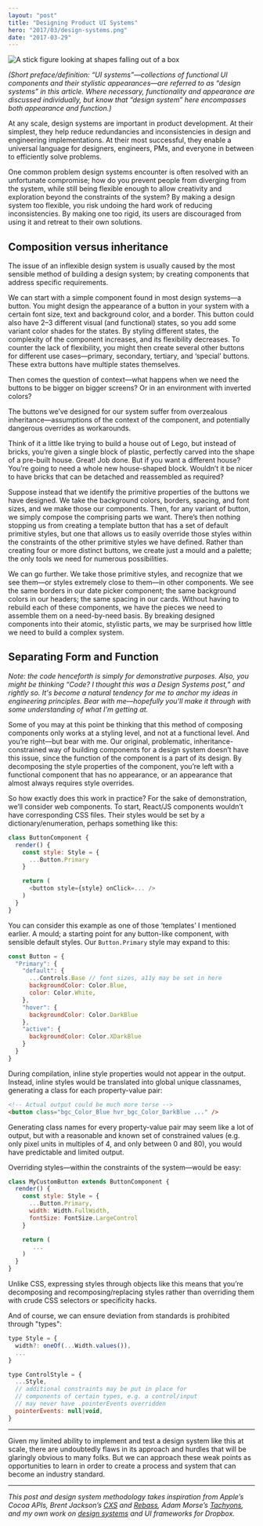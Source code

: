 ```yaml
---
layout: "post"
title: "Designing Product UI Systems"
hero: "2017/03/design-systems.png"
date: "2017-03-29"
---
```


<Image
    alt="A stick figure looking at shapes falling out of a box"
    src="2017/03/design-systems.png"
/>

_(Short preface/definition: “UI systems”—collections of functional UI components
and their stylistic appearances—are referred to as “design systems” in this
article. Where necessary, functionality and appearance are discussed
individually, but know that “design system” here encompasses both appearance and
function.)_

At any scale, design systems are important in product development. At their
simplest, they help reduce redundancies and inconsistencies in design and
engineering implementations. At their most successful, they enable a universal
language for designers, engineers, PMs, and everyone in between to efficiently
solve problems.

One common problem design systems encounter is often resolved with an
unfortunate compromise; how do you prevent people from diverging from the
system, while still being flexible enough to allow creativity and exploration
beyond the constraints of the system? By making a design system too flexible,
you risk undoing the hard work of reducing inconsistencies. By making one too
rigid, its users are discouraged from using it and retreat to their own
solutions.

## Composition versus inheritance

The issue of an inflexible design system is usually caused by the most sensible
method of building a design system; by creating components that address specific
requirements.

We can start with a simple component found in most design systems—a button. You
might design the appearance of a button in your system with a certain font size,
text and background color, and a border. This button could also have 2–3
different visual (and functional) states, so you add some variant color shades
for the states. By styling different states, the complexity of the component
increases, and its flexibility decreases. To counter the lack of flexibility,
you might then create several other buttons for different use cases—primary,
secondary, tertiary, and ‘special’ buttons. These extra buttons have multiple
states themselves.

Then comes the question of context—what happens when we need the buttons to be
bigger on bigger screens? Or in an environment with inverted colors?

The buttons we’ve designed for our system suffer from overzealous
inheritance—assumptions of the context of the component, and potentially
dangerous overrides as workarounds.

Think of it a little like trying to build a house out of Lego, but instead of
bricks, you’re given a single block of plastic, perfectly carved into the shape
of a pre-built house. Great! Job done. But if you want a different house? You’re
going to need a whole new house-shaped block. Wouldn’t it be nicer to have
bricks that can be detached and reassembled as required?

Suppose instead that we identify the primitive properties of the buttons we have
designed. We take the background colors, borders, spacing, and font sizes, and
we make those our components. Then, for any variant of button, we simply compose
the comprising parts we want. There’s then nothing stopping us from creating a
template button that has a set of default primitive styles, but one that allows
us to easily override those styles within the constraints of the other primitive
styles we have defined. Rather than creating four or more distinct buttons, we
create just a mould and a palette; the only tools we need for numerous
possibilities.

We can go further. We take those primitive styles, and recognize that we see
them—or styles extremely close to them—in other components. We see the same
borders in our date picker component; the same background colors in our headers;
the same spacing in our cards. Without having to rebuild each of these
components, we have the pieces we need to assemble them on a need-by-need basis.
By breaking designed components into their atomic, stylistic parts, we may be
surprised how little we need to build a complex system.

## Separating Form and Function

_Note: the code henceforth is simply for demonstrative purposes. Also, you might
be thinking “Code? I thought this was a Design Systems post,” and rightly so.
It's become a natural tendency for me to anchor my ideas in engineering
principles. Bear with me—hopefully you'll make it through with some
understanding of what I'm getting at._

Some of you may at this point be thinking that this method of composing
components only works at a styling level, and not at a functional level. And
you’re right—but bear with me. Our original, problematic,
inheritance-constrained way of building components for a design system doesn’t
have this issue, since the function of the component is a part of its design. By
decomposing the style properties of the component, you’re left with a functional
component that has no appearance, or an appearance that almost always requires
style overrides.

So how exactly does this work in practice? For the sake of demonstration, we’ll
consider web components. To start, React/JS components wouldn’t have
corresponding CSS files. Their styles would be set by a dictionary/enumeration,
perhaps something like this:

```js
class ButtonComponent {
  render() {
    const style: Style = {
      ...Button.Primary
    }

    return (
      <button style={style} onClick=... />
    )
  }
}
```

You can consider this example as one of those ‘templates’ I mentioned earlier. A
mould; a starting point for any button-like component, with sensible default
styles. Our `Button.Primary` style may expand to this:

```js
const Button = {
  "Primary": {
    "default": {
      ...Controls.Base // font sizes, a11y may be set in here
      backgroundColor: Color.Blue,
      color: Color.White,
    },
    "hover": {
      backgroundColor: Color.DarkBlue
    },
    "active": {
      backgroundColor: Color.XDarkBlue
    }
  }
}
```

During compilation, inline style properties would not appear in the output.
Instead, inline styles would be translated into global unique classnames,
generating a class for each property-value pair:

```html
<!-- Actual output could be much more terse -->
<button class="bgc_Color_Blue hvr_bgc_Color_DarkBlue ..." />
```

Generating class names for every property-value pair may seem like a lot of
output, but with a reasonable and known set of constrained values (e.g. only
pixel units in multiples of 4, and only between 0 and 80), you would have
predictable and limited output.

Overriding styles—within the constraints of the system—would be easy:

```js
class MyCustomButton extends ButtonComponent {
  render() {
    const style: Style = {
      ...Button.Primary,
      width: Width.FullWidth,
      fontSize: FontSize.LargeControl
    }

    return (
       ...
    )
  }
}
```

Unlike CSS, expressing styles through objects like this means that you’re
decomposing and recomposing/replacing styles rather than overriding them with
crude CSS selectors or specificity hacks.

And of course, we can ensure deviation from standards is prohibited through
"types":

```js
type Style = {
  width?: oneOf(...Width.values()),
  ...
}

type ControlStyle = {
  ...Style,
  // additional constraints may be put in place for
  // components of certain types, e.g. a control/input
  // may never have .pointerEvents overridden
  pointerEvents: null|void,
}
```

---

Given my limited ability to implement and test a design system like this at
scale, there are undoubtedly flaws in its approach and hurdles that will be
glaringly obvious to many folks. But we can approach these weak points as
opportunities to learn in order to create a process and system that can become
an industry standard.

---

_This post and design system methodology takes inspiration from Apple’s Cocoa
APIs, Brent Jackson’s [CXS](https://github.com/jxnblk/cxs) and
[Rebass](https://github.com/jxnblk/rebass), Adam Morse’s
[Tachyons](https://github.com/tachyons-css/tachyons), and my own work on
[design systems](http://dropbox.github.io/scooter/) and UI frameworks for
Dropbox._
